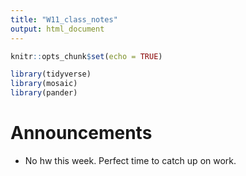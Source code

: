 ```yaml
---
title: "W11_class_notes"
output: html_document
---
```


```r
knitr::opts_chunk$set(echo = TRUE)
```


```r
library(tidyverse)
library(mosaic)
library(pander)
```

# Announcements

- No hw this week. Perfect time to catch up on work. 

